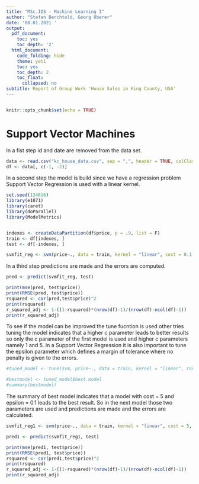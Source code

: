 ---
title: "MSc.IDS - Machine Learning I"
author: "Stefan Berchtold, Georg Oberer"
date: '08.01.2021 '
output:
  pdf_document:
    toc: yes
    toc_depth: '2'
  html_document:
    code_folding: hide
    theme: yeti
    toc: yes
    toc_depth: 2
    toc_float:
      collapsed: no
subtitle: Report of Group Work 'House Sales in King County, USA'
---
```{r}

```

```{r setup, include=FALSE}
knitr::opts_chunk$set(echo = TRUE)
```

# Support Vector Machines

In a fist step id and date are removed from the data set.

```{r }
data <- read.csv("kc_house_data.csv", sep = ",", header = TRUE, colClasses = c("view" = "factor", "waterfront" = "factor", "condition" = "factor", "grade" = "factor"), as.is = TRUE)
df <- data[, c(-1, -2)]
```

In a second step the model is build since we have a regression problem Support Vector Regression is used with a linear kernel. 


```{r, message=FALSE}
set.seed(134616)
library(e1071)
library(caret)
library(doParallel)
library(ModelMetrics)


indexes <- createDataPartition(df$price, p = .9, list = F)
train <- df[indexes, ]
test <- df[-indexes, ]

svmfit_reg <- svm(price~., data = train, kernel = "linear", cost = 0.1 )
```

In a third step predictions are made and the errors are computed.


```{r}
pred <- predict(svmfit_reg, test)

print(mse(pred, test$price))
print(RMSE(pred, test$price))
rsquared <- cor(pred,test$price)^2
print(rsquared)
r_squared_adj <- 1-((1-rsquared)*(nrow(df)-1)/(nrow(df)-ncol(df)-1))
print(r_squared_adj)

```

To see if the model can be improved the tune fucntion is used other tries tuning the model indicates that a higher c parameter leads to better results so only the c parameter of the first model is used and higher c parameters namely 1 and 5. In a Support Vector Regression it is also important to tune the epsilon parameter which defines a margin of tolerance where no penalty is given to the errors. 


```{r}
#tuned_model <- tune(svm, price~., data = train, kernel = "linear", ranges = list(epsilon = seq(0,1,0.2),cost = c(0.1,1,5)))

#bestmodel <- tuned_model$best.model
#summary(bestmodel)

```

The summary of best model indicates that a model with cost = 5 and epsilon = 0.1 leads to the best result. So in the next model those two parameters are used and predictions are made and the errors are calculated.


```{r}
svmfit_reg1 <- svm(price~., data = train, kernel = "linear", cost = 5, epsilon = 0.1)
```

```{r}
pred1 <- predict(svmfit_reg1, test)

print(mse(pred1, test$price))
print(RMSE(pred1, test$price))
rsquared <- cor(pred1,test$price)^2
print(rsquared)
r_squared_adj <- 1-((1-rsquared)*(nrow(df)-1)/(nrow(df)-ncol(df)-1))
print(r_squared_adj)

```


